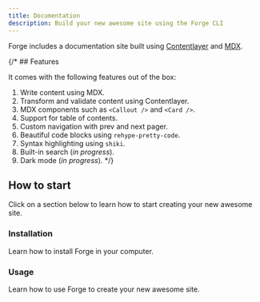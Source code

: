 ```yaml
---
title: Documentation
description: Build your new awesome site using the Forge CLI
---
```


Forge includes a documentation site built using [Contentlayer](https://contentlayer.dev) and [MDX](http://mdxjs.com).

{/* ## Features

It comes with the following features out of the box:

1. Write content using MDX.
2. Transform and validate content using Contentlayer.
3. MDX components such as `<Callout />` and `<Card />`.
4. Support for table of contents.
5. Custom navigation with prev and next pager.
6. Beautiful code blocks using `rehype-pretty-code`.
7. Syntax highlighting using `shiki`.
8. Built-in search (_in progress_).
9. Dark mode (_in progress_). */}

## How to start

Click on a section below to learn how to start creating your new awesome site.

<div className="grid gap-4 mt-6">

<Card href="/docs/documentation/installation">

### Installation

Learn how to install Forge in your computer.

</Card>

<Card href="/docs/documentation/usage">

### Usage

Learn how to use Forge to create your new awesome site.

</Card>

</div>

